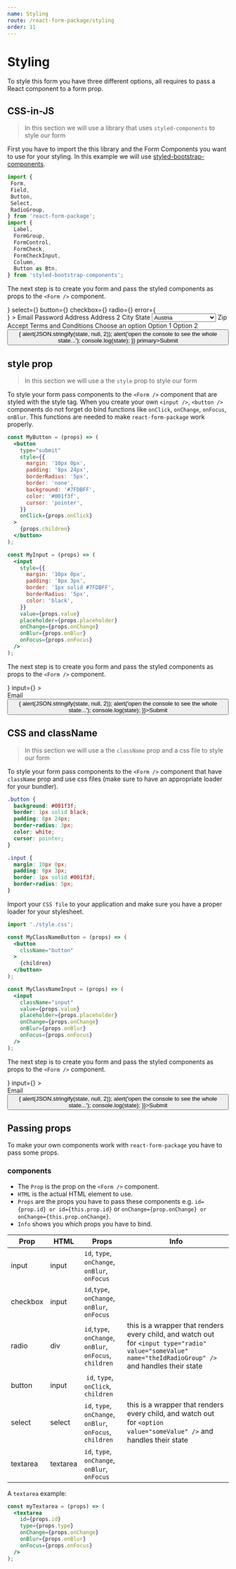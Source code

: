 ```yaml
---
name: Styling
route: /react-form-package/styling
order: 11
---
```



# Styling

To style this form you have three different options, all requires to pass a React component to a form prop.

## CSS-in-JS

> In this section we will use a library that uses `styled-components` to style our form

First you have to import the this library and the Form Components you want to use for your styling. In this example we will use [styled-bootstrap-components](https://aichbauer.github.io/styled-bootstrap-components/).

```jsx
import {
 Form, 
 Field, 
 Button, 
 Select, 
 RadioGroup,
} from 'react-form-package';
import {
  Label,
  FormGroup,
  FormControl,
  FormCheck,
  FormCheckInput,
  Column,
  Button as Btn,
} from 'styled-bootstrap-components';
```

The next step is to create you form and pass the styled components as props to the `<Form />` component.

<Playground>
  <Form
    validate
    input={<FormControl />}
    select={<FormControl select />}
    button={<Btn primary mt="3px" mb="3px" />}
    checkbox={<FormCheckInput />}
    radio={<FormCheckInput />}
    error={<div style={{ color: 'red' }}/>}
  >
    <FormGroup row nomb>
      <Column sm={6}>
        <FormGroup>
          <Label>Email</Label>
          <Field id="email" type="email" placeholder="Email" />
        </FormGroup>
      </Column>
      <Column sm={6}>
        <FormGroup>
          <Label>Password</Label>
          <Field id="password" type="password" placeholder="Password" />
        </FormGroup>
      </Column>
    </FormGroup>
    <FormGroup row nomb>
      <Column sm={12}>
        <FormGroup>
          <Label>Address</Label>
          <Field id="address" type="text" placeholder="1234 Main St" />
        </FormGroup>
      </Column>
    </FormGroup>
    <FormGroup row>
      <Column sm={12}>
        <FormGroup>
          <Label>Address 2</Label>
          <Field id="address2" type="text" placeholder="Apartment, Studio, or floor" />
        </FormGroup>
      </Column>
    </FormGroup>
    <FormGroup row nomb>
      <Column sm={6}>
        <FormGroup>
          <Label>City</Label>
          <Field id="city" type="text" />
        </FormGroup>
      </Column>
      <Column sm={4}>
        <FormGroup>
          <Label>State</Label>
          <Select id="state" type="select">
            <option disabled value="">--- Choose a state ---</option>
            <option value="austria">Austria</option>
            <option value="germany">Germany</option>
            <option value="swiss">Swiss</option>
          </Select>
        </FormGroup>
      </Column>
      <Column sm={2}>
        <FormGroup>
          <Label>Zip</Label>
          <Field id="zip" type="text" />
        </FormGroup>
      </Column>
    </FormGroup>
    <FormGroup row>
      <Column sm={12}>
        <FormCheck ml="20px">
          <Field id="checkbox" type="checkbox" />
          <Label>Accept Terms and Conditions</Label>
        </FormCheck>
      </Column>
    </FormGroup>
    <FormGroup row>
      <Column sm={12}>
        <Label>Choose an option</Label>
        <RadioGroup type="radio" id="radio" required>
          <FormCheck>
            <FormCheckInput type="radio" name="radio" id="test" />
            <Label>Option 1</Label>
          </FormCheck>
          <FormCheck>
            <FormCheckInput type="radio" name="radio" id="test2" />
            <Label>Option 2</Label>
          </FormCheck>
        </RadioGroup>
      </Column>
    </FormGroup>
    <FormGroup row nomb>
      <Column sm={12}>
        <Button id="submit" type="submit" onClick={(state) => {
          alert(JSON.stringify(state, null, 2));
          alert('open the console to see the whole state...');
          console.log(state);
        }} primary>Submit</Button>
      </Column>
    </FormGroup>
  </Form>
</Playground>

## style prop

> In this section we will use a the `style` prop to style our form

To style your form pass components to the `<Form />` component that are styled with the style tag. When you create your own `<input />`, `<button />` components do not forget do bind functions like `onClick`, `onChange`, `onFocus`, `onBlur`. This functions are needed to make `react-form-package` work properly.

```jsx
const MyButton = (props) => (
  <button
    type="submit"
    style={{
      margin: '10px 0px',
      padding: '8px 24px',
      borderRadius: '5px',
      border: 'none',
      background: '#7FDBFF',
      color: '#001f3f',
      cursor: 'pointer',
    }}
    onClick={props.onClick}
  >
    {props.children}
  </button>
);

const MyInput = (props) => (
  <input
    style={{
      margin: '10px 0px',
      padding: '8px 3px',
      border: '1px solid #7FDBFF',
      borderRadius: '5px',
      color: 'black',
    }}
    value={props.value}
    placeholder={props.placeholder}
    onChange={props.onChange}
    onBlur={props.onBlur}
    onFocus={props.onFocus}
  />
);
```

The next step is to create you form and pass the styled components as props to the `<Form />` component.

<Playground>
  <Form
    button={<MyButton />}
    input={<MyInput />}
  >
    <div>
      Email
    </div>
    <Field type="email" id="email2" placeholder="Email" />
    <Button type="submit" id="submit2" onClick={(state) => {
      alert(JSON.stringify(state, null, 2));
      alert('open the console to see the whole state...');
      console.log(state);
    }}>Submit</Button>
  </Form>
</Playground>

## CSS and className

> In this section we will use a the `className` prop and a css file to style our form

To style your form pass components to the `<Form />` component that have `className` prop and use css files (make sure to have an appropriate loader for your bundler).

```css
.button {
  background: #001f3f;
  border: 1px solid black;
  padding: 8px 24px;
  border-radius: 3px;
  color: white;
  cursor: pointer;
}

.input {
  margin: 10px 0px;
  padding: 8px 3px;
  border: 1px solid #001f3f;
  border-radius: 5px;
}
```

Import your `CSS file` to your application and make sure you have a proper loader for your stylesheet.

```jsx
import './style.css';

const MyClassNameButton = (props) => (
  <button
    clssName="button"
  >
    {children}
  </button>
);

const MyClassNameInput = (props) => (
  <input
    className="input"
    value={props.value}
    placeholder={props.placeholder}
    onChange={props.onChange}
    onBlur={props.onBlur}
    onFocus={props.onFocus}
  />
);
```

The next step is to create you form and pass the styled components as props to the `<Form />` component.

<Playground>
  <Form
    button={<MyClassNameButton />}
    input={<MyClassNameInput />}
  >
    <div>
      Email
    </div>
    <Field type="email" id="email3" placeholder="Email" />
    <Button type="submit" id="submit2" onClick={(state) => {
      alert(JSON.stringify(state, null, 2));
      alert('open the console to see the whole state...');
      console.log(state);
    }}>Submit</Button>
  </Form>
</Playground>

## Passing props

To make your own components work with `react-form-package` you have to pass some props.

### components

* The `Prop` is the prop on the `<Form />` component.
* `HTML` is the actual HTML element to use.
* `Props` are the props you have to pass these components e.g. `id={prop.id} or id={this.prop.id}` or  `onChange={prop.onChange} or onChange={this.prop.onChange}`.
* `Info` shows you which props you have to bind.

Prop | HTML | Props | Info
---|--- | --- | ---
input | input | `id`, `type`, `onChange`, `onBlur`, `onFocus` |
checkbox | input | `id`,`type`, `onChange`, `onBlur`, `onFocus` |
radio | div | `id`,`type`, `onChange`, `onBlur`, `onFocus`, `children` | this is a wrapper that renders every child, and watch out for `<input type="radio" value="someValue" name="theIdRadioGroup" />` and handles their state
button | input | `id`, `type`, `onClick`, `children` |
select | select | `id`, `type`, `onChange`, `onBlur`, `onFocus`, `children` | this is a wrapper that renders every child, and watch out for `<option value="someValue" />` and handles their state
textarea | textarea | `id`, `type`, `onChange`, `onBlur`, `onFocus` |

A `textarea` example:

```jsx
const myTextarea = (props) => (
  <textarea
    id={props.id}
    type={props.type}
    onChange={props.onChange}
    onBlur={props.onBlur}
    onFocus={props.onFocus}
  />
);
```
